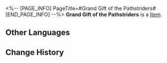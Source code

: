 <%-- [PAGE_INFO]
PageTitle=#Grand Gift of the Pathstriders#
[END_PAGE_INFO] --%>
{{Item Infobox
|id          = 300003
|image       = Item Grand Gift of the Pathstriders.png
|type        = 
|invCategory = 
|rarity      = 4
|effect      = Gifts between Pathstriders. Select one rare material of your choice.
|description = Your companions would eventually reach their own ends. Hopefully, this gift can accompany you on an even longer journey.
}}
'''Grand Gift of the Pathstriders''' is a [[Item]].

==Other Languages==
{{Other Languages
|en   = Grand Gift of the Pathstriders
|zhs  = 命途行者的隆重赠礼
|zht  = 命途行者的隆重贈禮
|ja   = 運命の行人の豪勢な贈り物
|ko   = 운명의 길을 걷는 자의 커다란 선물
|es   = Gran don de los Andavías
|fr   = Grand cadeau des Éclaireurs
|ru   = Большой подарок Идущих по Пути
|th   = ของขวัญอันยิ่งใหญ่จากผู้ท่องชะตา
|vi   = Quà tặng Long Trọng Của Hành Giả Vận Mệnh
|de   = Großes Geschenk der Pfadfinder
|id   = Grand Gift of the Pathstriders
|pt   = Grande Presente dos Exploradores
}}

==Change History==
{{Change History|2.0}}